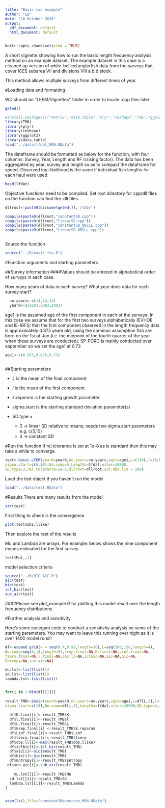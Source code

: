 ```yaml
---
title: "Basic run example"
author: "LB"
date: "18 October 2018"
output:
  pdf_document: default
  html_document: default
---
```


```r
knitr::opts_chunk$set(echo = TRUE)
```

A short vignette showing how to run the basic length frequency analysis method on an example dataset.  The example dataset in this case is a cleaned up version of white-bellied anglerfish data from the surveys that cover ICES subarea VII and divisions VIII a,b,d stock.

This method allows multiple surveys from different times of year.


#Loading data and formatting

WD should be "LFEM/Vignettes" folder in order to locate .cpp files later
```r
getwd()

```
```r

#install.packages(c("Matrix","data.table","plyr","reshape","TMB","ggplot2"))
library(TMB) 
library(plyr)
library(reshape)
library(ggplot2)
library(data.table) 
load("../data/lfdat_MON.RData")
```
The dataframe should be formatted as below for the function, with four columns: Survey, Year, Length and RF (raising factor).  The data has been aggregated by year, survey and length so as to compact the dataframe for speed. Observed log-likelihood is the same if individual fish lengths for each haul were used.

```r
head(lfdat)
```

Objective functions need to be compiled. Set root directory for cpp/dll files so the function can find the .dll files.

```r

dllroot<-paste0(dirname(getwd()),'/tmb/')
```

```r
compile(paste0(dllroot,"constantSD.cpp"))
compile(paste0(dllroot,"linearSD.cpp"))
compile(paste0(dllroot,"constantSD_OBSLL.cpp"))
compile(paste0(dllroot,"linearSD_OBSLL.cpp"))
  
```

Source the function
```r

source("../R/basic_fun.R")

```
  
#Function arguments and starting parameters

##Survey information
####Values should be entered in alphabetical order of surveys in each case.

How many years of data in each survey?  What year does data for each survey start?   
```r
  no.years<-c(14,14,14) 
  year0<-c(2003,2003,2003)
```

age1 is the assumed age of the first component in each of the surveys.  In this case we assume that for the first two surveys alphabetically (EVHOE and IE-IGFS) that the first component observed in the length frequency data is approximately 0.875 years old, using the common assumption fish are born on the 1st of Jan (i.e.  the midpoint of the fourth quarter of the year when these surveys are conducted).  SP-PORC is mainly conducted over september so we set the age1 at 0.73 

```r
age1<-c(0.875,0.875,0.73) 
    
```
  
##Starting parameters

* *L* is the mean of the final component

* *l* is the mean of the first component

* *k.reparam* is the starting growth parameter

* sigma.start is the starting standard deviation parameter(s)

* SD.type =
    + 3 -> linear SD relative to means, needs two sigma.start parameters e.g. c(5,10)
    + 4 -> constant SD
  
#Run the function
If rel.tolerance is set at 1e-8 as is standard then this may take a while to converge

```r

test<-basic.LFEM(year0=year0,no.years=no.years,age1=age1,L=(130),l=16,k.reparam=0.83,
sigma.start=c(6,10),No.comp=9,Lengths=lfdat,niter=10000,
SD.type=3,rel.tolerance=1e-8,dllroot=dllroot,sub.Obs.lim = 100)

```

Load the test object if you haven't run the model
```r
load("../data/test.RData")
```

#Results
There are many results from the model
```r
str(test)
```
First thing to check is the convergence
```r
plot(test$obs.llike)

```

Then explore the rest of the results

Mu and Lambda are arrays.  For example: below shows the nine component means estimated for the first survey


```r
test$Mu[,,1]
```

model selection criteria
```r

source("../R/BIC_AIC.R")
aic(test)
bic(test)
icl_bic(test)
sub_aic(test)


```

####Please see plot_example.R for plotting this model result over the length frequency distributions

#Further analysis and sensitivity

Here's some inelegant code to conduct a sensitivity analysis on some of the starting parameters.  You may want to leave this running over night as it is over 1400 model runs!!

```r
df<-expand.grid(k = seq(0.7,0.99,length=30),L=seq(100,130,length=4),
No.comp=seq(6,14,length=9),krep.final=NA,K.final=NA,Linf.final=NA,
tzero.final=NA,l.final=NA,obs.ll=NA,iclbic=NA,aic=NA,bic=NA,
Entropy=NA,sub.aic=NA)

mu.lst<-list(list())
sd.lst<-list(list())
lambda.lst<-list(list())


for(i in 1:dim(df)[1]){
  
result_TMB<-basic(year0=year0,no.years=no.years,age1=age1,L=df[i,2],l=16,k.reparam=df[i,1],
sigma.start=c(10),No.comp=df[i,3],Lengths=lfdat,niter=10000,SD.type=4,rel.tolerance=1e-8)
  
  df$K.final[i]<-result_TMB$K 
  df$l.final[i]<-result_TMB$l
  df$L.final[i]<-result_TMB$L
  df$krep.final[i] <-result_TMB$k.reparam 
  df$Linf.final[i]<-result_TMB$Linf
  df$tzero.final[i]<-result_TMB$tzero
  df$obs.ll[i]<-max(result_TMB$obs.llike)
  df$iclbic[i]<-icl_bic(result_TMB)
  df$aic[i]<-aic(result_TMB)
  df$bic[i]<-bic(result_TMB)
  df$Entropy[i]<-result_TMB$Entropy
 df$sub.aic[i]<-sub_aic(result_TMB)
  
    mu.lst[[i]]<-result_TMB$Mu
  sd.lst[[i]]<-result_TMB$Sd
  lambda.lst[[i]]<-result_TMB$Lambda
}


save(ls(),file="constantSDsensruns_MON.RData")

```








